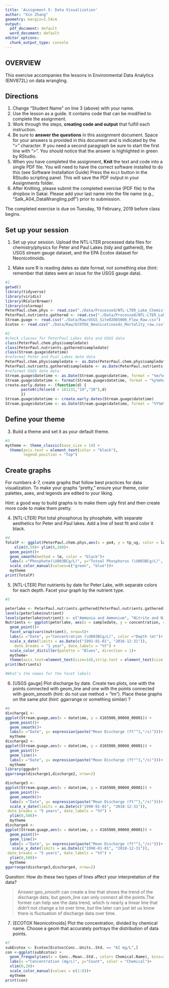 ```yaml
---
title: 'Assignment 5: Data Visualization'
author: "Xin Zhang"
geometry: margin=2.54cm
output:
  pdf_document: default
  word_document: default
editor_options:
  chunk_output_type: console
---
```


## OVERVIEW

This exercise accompanies the lessons in Environmental Data Analytics (ENV872L) on data wrangling. 

## Directions
1. Change "Student Name" on line 3 (above) with your name.
2. Use the lesson as a guide. It contains code that can be modified to complete the assignment.
3. Work through the steps, **creating code and output** that fulfill each instruction.
4. Be sure to **answer the questions** in this assignment document.
Space for your answers is provided in this document and is indicated by the ">" character.
If you need a second paragraph be sure to start the first line with ">".
You should notice that the answer is highlighted in green by RStudio. 
6. When you have completed the assignment, **Knit** the text and code into a single PDF file.
You will need to have the correct software installed to do this (see Software Installation Guide)
Press the `Knit` button in the RStudio scripting panel.
This will save the PDF output in your Assignments folder.
8. After Knitting, please submit the completed exercise (PDF file) to the dropbox in Sakai. Please add your last name into the file name (e.g., "Salk_A04_DataWrangling.pdf") prior to submission.

The completed exercise is due on Tuesday, 19 February, 2019 before class begins.

## Set up your session 
1. Set up your session. Upload the NTL-LTER processed data files for chemistry/physics for Peter and Paul Lakes (tidy and gathered), the USGS stream gauge dataset, and the EPA Ecotox dataset for Neonicotinoids. 

2. Make sure R is reading dates as date format, not something else (hint: remember that dates were an issue for the USGS gauge data).

```r
#1
getwd()
library(tidyverse)
library(viridis)
library(RColorBrewer)
library(colormap)
PeterPaul.chem.phys <- read.csv("./Data/Processed/NTL-LTER_Lake_Chemistry_Nutrients_PeterPaul_Processed.csv")
PeterPaul.nutrients.gathered <- read.csv("./Data/Processed/NTL-LTER_Lake_Nutrients_PeterPaulGathered_Processed.csv")
Stream.guage <- read.csv("./Data/Raw/USGS_Site02085000_Flow_Raw.csv")
Ecotox <- read.csv("./Data/Raw/ECOTOX_Neonicotinoids_Mortality_raw.csv")

#2
#check classes for PeterPaul Lakes data and USGS data
class(PeterPaul.chem.phys$sampledate)
class(PeterPaul.nutrients.gathered$sampledate)
class(Stream.guage$datetime)
#reformat Peter and Pual Lakes date data
PeterPaul.chem.phys$sampledate <- as.Date(PeterPaul.chem.phys$sampledate, format = "%m/%d/%y")
PeterPaul.nutrients.gathered$sampledate <- as.Date(PeterPaul.nutrients.gathered$sampledate, format = "%Y-%m-%d")
#reformat USGS date data
Stream.guage$datetime <- as.Date(Stream.guage$datetime, format = "%m/%d/%y")
Stream.guage$datetime <- format(Stream.guage$datetime, format = "%y%m%d")
create.early.dates <- (function(d) {
       paste0(ifelse(d > 181231,"19","20"),d)
       })
Stream.guage$datetime <- create.early.dates(Stream.guage$datetime)
Stream.guage$datetime <- as.Date(Stream.guage$datetime, format = "%Y%m%d")
```
## Define your theme
3. Build a theme and set it as your default theme.

```r
#3
mytheme <- theme_classic(base_size = 14) +
  theme(axis.text = element_text(color = "black"), 
        legend.position = "top")
```

## Create graphs
For numbers 4-7, create graphs that follow best practices for data visualization. To make your graphs "pretty," ensure your theme, color palettes, axes, and legends are edited to your liking.

Hint: a good way to build graphs is to make them ugly first and then create more code to make them pretty.

4. [NTL-LTER] Plot total phosphorus by phosphate, with separate aesthetics for Peter and Paul lakes. Add a line of best fit and color it black.

```r
#4
TotalP <- ggplot(PeterPaul.chem.phys,aes(x = po4, y = tp_ug, color = lakename)) +
    xlim(0,50)+ ylim(0,160)+ 
  geom_point()+
  geom_smooth(method = lm, color = "black")+
  labs(x ="Phosphate(\U003BCg/L)", y="Totoal Phosphorus (\U003BCg/L)", color ="Lake")+
  scale_color_manual(values=c("green", "blue"))+
  mytheme
print(TotalP)  
```


5. [NTL-LTER] Plot nutrients by date for Peter Lake, with separate colors for each depth. Facet your graph by the nutrient type.

```r
#5

peterlake <- PeterPaul.nutrients.gathered[PeterPaul.nutrients.gathered$lakename == "Peter Lake",]
levels(peterlake$nutrient)
levels(peterlake$nutrient) <- c("Ammonia and Ammonium", "Nitrite and Nitrate", "Phosphate", "Total Nirtogen", "Total Phophorus")
Nutrients <- ggplot(peterlake, aes(x = sampledate, y = concentration, color= depth)) +
  geom_point()+
  facet_wrap(vars(nutrient), nrow=5)+
  labs(x ="Date", y="Concentration (\U003BCg/L)", color ="Depth (m)")+
  scale_x_date(limits = as.Date(c("1991-01-01", "2016-12-31")), 
    date_breaks = "1 year", date_labels = "%Y") +
  scale_color_distiller(palette = "Blues", direction = 1)+
  mytheme+
  theme(axis.text=element_text(size=14),strip.text = element_text(size = 14))
print(Nutrients)

#What's the names for the facet labels

```


6. [USGS gauge] Plot discharge by date. Create two plots, one with the points connected with geom_line and one with the points connected with geom_smooth (hint: do not use method = "lm"). Place these graphs on the same plot (hint: ggarrange or something similar)
?
```r
#6
discharge1 <-
ggplot(Stream.guage,aes(x = datetime, y = X165986_00060_00001)) +
  geom_point()+
  geom_smooth()+
  labs(x ="Date", y= expression(paste("Mean Discharge (ft"^3,"/s)")))+
  mytheme
discharge2 <-
ggplot(Stream.guage,aes(x = datetime, y = X165986_00060_00001)) +
  geom_point()+
  geom_line()+
  labs(x ="Date", y= expression(paste("Mean Discharge (ft"^3,"/s)")))+
  mytheme
library(ggpubr)
ggarrange(discharge1,discharge2, nrow=2)

discharge3 <-
ggplot(Stream.guage,aes(x = datetime, y = X165986_00060_00001)) +
  geom_point()+
  geom_smooth()+
  labs(x ="Date", y= expression(paste("Mean Discharge (ft"^3,"/s)")))+
  scale_x_date(limits = as.Date(c("1990-01-01", "2018-12-31")),
 date_breaks = "5 years", date_labels = "%Y") +
  ylim(0,500)+
  mytheme
discharge4 <-
ggplot(Stream.guage,aes(x = datetime, y = X165986_00060_00001)) +
  geom_point()+
  geom_line()+
  labs(x ="Date", y= expression(paste("Mean Discharge (ft"^3,"/s)")))+
   scale_x_date(limits = as.Date(c("1990-01-01", "2018-12-31")),
 date_breaks = "5 years", date_labels = "%Y") +
  ylim(0,500)+
  mytheme
ggarrange(discharge3,discharge4, nrow=2)
```
Question: How do these two types of lines affect your interpretation of the data?

> Answer:geo_smooth can create a line that shows the trend of the discharge data, but geom_line can only connect all the points.The former can help see the data trend, which is nearly a linear line that didn't not change a lot over time, but the later can just let us know there is fluctuation of discharge data over time.  

7. [ECOTOX Neonicotinoids] Plot the concentration, divided by chemical name. Choose a geom that accurately portrays the distribution of data points.

```r
#7 
subEcotox <- Ecotox[Ecotox$Conc..Units..Std. == "AI mg/L",]
con <-ggplot(subEcotox) +
  geom_freqpoly(aes(x = Conc..Mean..Std., color= Chemical.Name), bins=20)+
  labs(x ="Concentration (mg/L)", y="Count", color = "Chemical")+
  xlim(0,20)+
  scale_color_manual(values = c(1:8))+
  mytheme
print(con)

```


